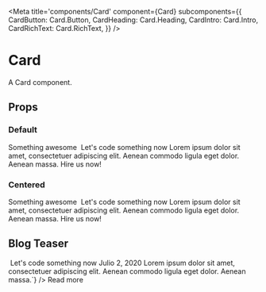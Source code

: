 
<Meta
  title='components/Card'
  component={Card}
  subcomponents={{
    CardButton: Card.Button,
    CardHeading: Card.Heading,
    CardIntro: Card.Intro,
    CardRichText: Card.RichText,
  }}
/>

# Card

A Card component.

## Props

<ArgsTable of={Card} />

### Default

<Canvas>
  <Story name='Default'>
    <Card>
      <Card.Intro>Something awesome</Card.Intro>
      <Link to='/' variant='default'>
        <Image
          image={{
            src: "https://placeimg.com/1000/480/tech",
            alt: "tech related stuff",
          }}
        />
      </Link>
      <Card.Heading>Let&#39;s code something now</Card.Heading>
      <Card.RichText>
        Lorem ipsum dolor sit amet, consectetuer adipiscing elit. Aenean commodo
        ligula eget dolor. Aenean massa.
      </Card.RichText>
      <Card.Button to='/'>Hire us now!</Card.Button>
    </Card>
  </Story>
</Canvas>

### Centered

<Canvas>
  <Story name='Centered'>
    <Card align='center'>
      <Card.Intro>Something awesome</Card.Intro>
      <Link to='/' variant='default'>
        <Image
          image={{
            src: "https://placeimg.com/1000/480/tech",
            alt: "tech related stuff",
          }}
        />
      </Link>
      <Card.Heading>Let&#39;s code something now</Card.Heading>
      <Card.RichText>
        Lorem ipsum dolor sit amet, consectetuer adipiscing elit. Aenean commodo
        ligula eget dolor. Aenean massa.
      </Card.RichText>
      <Card.Button to='/'>Hire us now!</Card.Button>
    </Card>
  </Story>
</Canvas>

## Blog Teaser

<Canvas>
  <Story name='Blog Teaser'>
    <Card
      sx={{
        maxWidth: 400,
        border: "2px solid grey",
        m: "medium",
        display: "flex",
        flexDirection: "column",
        alignItems: "flex-start",
      }}
    >
      <Link to='/' variant='default'>
        <Image
          image={{
            src: "https://placeimg.com/1000/480/tech",
            alt: "tech related stuff",
          }}
        />
      </Link>
      <Card.Heading>Let&#39;s code something now</Card.Heading>
      <Card.RichText sx={{ fontSize: "tiny" }}>
        <Icon icon='calendar' sx={{ pt: 2, mr: "xsmall" }} />
        Julio 2, 2020
      </Card.RichText>
      <Card.RichText
        sx={{ flex: 1 }}
        text={`<strong>Lorem ipsum dolor sit amet</strong>, consectetuer adipiscing elit. 
        Aenean commodo ligula eget dolor. Aenean massa.`}
      />
      <Card.Button to='/'>Read more</Card.Button>
    </Card>
  </Story>
</Canvas>
